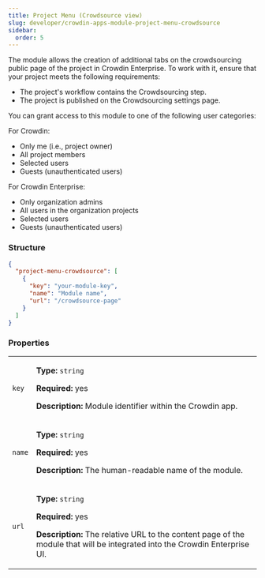 ```yaml
---
title: Project Menu (Crowdsource view)
slug: developer/crowdin-apps-module-project-menu-crowdsource
sidebar:
  order: 5
---
```


The module allows the creation of additional tabs on the crowdsourcing public page of the project in Crowdin Enterprise. To work with it, ensure that your project meets the following requirements:

* The project's workflow contains the Crowdsourcing step.
* The project is published on the Crowdsourcing settings page.

You can grant access to this module to one of the following user categories:

For Crowdin:

* Only me (i.e., project owner)
* All project members
* Selected users
* Guests (unauthenticated users)

For Crowdin Enterprise:

* Only organization admins
* All users in the organization projects
* Selected users
* Guests (unauthenticated users)

### Structure

```json
{
  "project-menu-crowdsource": [
    {
      "key": "your-module-key",
      "name": "Module name",
      "url": "/crowdsource-page"
    }
  ]
}
```

### Properties

<table>
  <tbody>
    <tr>
      <td><code>key</code></td>
      <td>
        <p><strong>Type:</strong> <code>string</code></p>
        <p><strong>Required:</strong> yes</p>
        <p><strong>Description:</strong> Module identifier within the Crowdin app.</p>
      </td>
    </tr>
    <tr>
      <td><code>name</code></td>
      <td>
        <p><strong>Type:</strong> <code>string</code></p>
        <p><strong>Required:</strong> yes</p>
        <p><strong>Description:</strong> The human-readable name of the module.</p>
      </td>
    </tr>
    <tr>
      <td><code>url</code></td>
      <td>
        <p><strong>Type:</strong> <code>string</code></p>
        <p><strong>Required:</strong> yes</p>
        <p><strong>Description:</strong> The relative URL to the content page of the module that will be integrated into the Crowdin Enterprise UI.</p>
      </td>
    </tr>
  </tbody>
</table>